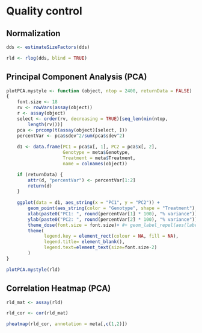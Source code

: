 # Quality control {#cross}

## Normalization
```r
dds <- estimateSizeFactors(dds)
```

```r
rld <- rlog(dds, blind = TRUE)
```

## Principal Component Analysis (PCA)

```r
plotPCA.mystyle <- function (object, ntop = 2400, returnData = FALSE)
{
    font.size <- 18
    rv <- rowVars(assay(object))
    r <- assay(object)
    select <- order(rv, decreasing = TRUE)[seq_len(min(ntop,
        length(rv)))]
    pca <- prcomp(t(assay(object)[select, ]))
    percentVar <- pca$sdev^2/sum(pca$sdev^2)
    
    d1 <- data.frame(PC1 = pca$x[, 1], PC2 = pca$x[, 2], 
                     Genotype = meta$Genotype, 
                     Treatment = meta$Treatment,  
                     name = colnames(object))

    if (returnData) {
        attr(d, "percentVar") <- percentVar[1:2]
        return(d)
    }
    
    ggplot(data = d1, aes_string(x = "PC1", y = "PC2")) +
        geom_point(aes_string(color = "Genotype", shape = "Treatment"), size = 6) + 
        xlab(paste0("PC1: ", round(percentVar[1] * 100), "% variance")) + 
        ylab(paste0("PC2: ", round(percentVar[2] * 100), "% variance")) +
        theme_dose(font.size = font.size)+ #+ geom_label_repel(aes(label = colnames(data)), label.size = 0.1, box.padding = 0.2)
        theme(
              legend.key = element_rect(colour = NA, fill = NA), 
              legend.title= element_blank(), 
              legend.text=element_text(size=font.size-2)
        )
} 
```

```r
plotPCA.mystyle(rld)
```

## Correlation Heatmap (PCA)

```r
rld_mat <- assay(rld)
```


```r
rld_cor <- cor(rld_mat)
```


```r
pheatmap(rld_cor, annotation = meta[,c(1,2)])
```
